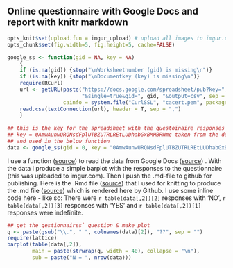## Online questionnaire with Google Docs and report with knitr markdown
```r
opts_knit$set(upload.fun = imgur_upload) # upload all images to imgur.com
opts_chunk$set(fig.width=5, fig.height=5, cache=FALSE)
```
```r
google_ss <- function(gid = NA, key = NA)
    {
    if (is.na(gid)) {stop("\nWorksheetnumber (gid) is missing\n")}
    if (is.na(key)) {stop("\nDocumentkey (key) is missing\n")}
    require(RCurl)
    url <- getURL(paste("https://docs.google.com/spreadsheet/pub?key=", key,
                        "&single=true&gid=", gid, "&output=csv", sep = ""),
                  cainfo = system.file("CurlSSL", "cacert.pem", package = "RCurl"))
    read.csv(textConnection(url), header = T, sep = ",")
    }
	
## this is the key for the spreadsheet with the questoinaire responses
## key = 0AmwAunwURQNsdFplUTBZUTRLREtLUDhabGxBMHBRWmc taken from the documents url
## and used in the below function
data <- google_ss(gid = 0, key = "0AmwAunwURQNsdFplUTBZUTRLREtLUDhabGxBMHBRWmc")
```

I use a function ([source](https://github.com/gimoya/theBioBucket-Archives/blob/master/R/Functions/google_ss.R)) to read the data from Google Docs ([source](https://docs.google.com/spreadsheet/ccc?key=0AmwAunwURQNsdFplUTBZUTRLREtLUDhabGxBMHBRWmc#gid=0)) .
With the data I produce a simple barplot with the responses to the questionnaire (this was uploaded to imgur.com). Then I push the .md-file to github for publishing.
Here is the .Rmd file ([source](https://github.com/gimoya/theBioBucket-Archives/blob/master/R/knitr/Questionnaire.Rmd)) that I used for knitting to produce the .md file ([source](https://raw.github.com/gimoya/theBioBucket-Archives/master/R/knitr/Questionnaire.md)) which is rendered here by Github.
I use some inline code here - like so: There were `r table(data[,2])[2]` responses with 'NO', `r table(data[,2])[3]` responses with 'YES' and `r table(data[,2])[1]` responses were indefinite. 

```r
## get the qestionnaires` question & make plot
q <- paste(gsub("\\.", " ", colnames(data)[2]), "??", sep = "")
require(lattice)
barplot(table(data[,2]), 	
        main = paste(strwrap(q, width = 40), collapse = "\n"),
        sub = paste("N = ", nrow(data)))
```
